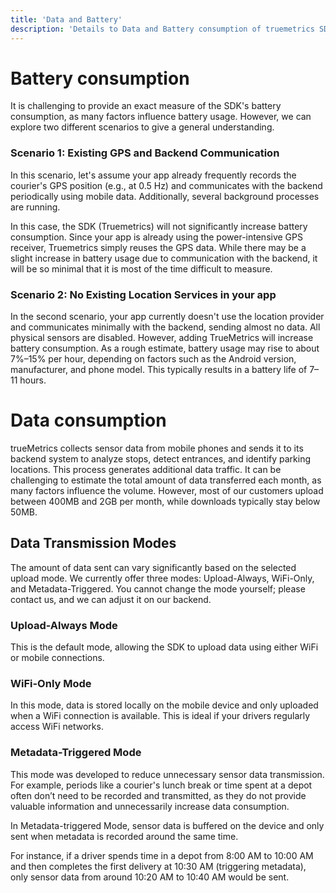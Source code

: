```yaml
---
title: 'Data and Battery'
description: 'Details to Data and Battery consumption of truemetrics SDK.'
---
```


# Battery consumption

It is challenging to provide an exact measure of the SDK's battery consumption, as many factors influence battery usage. However, we can explore two different scenarios to give a general understanding.

### Scenario 1: Existing GPS and Backend Communication
In this scenario, let's assume your app already frequently records the courier's GPS position (e.g., at 0.5 Hz) and communicates with the backend periodically using mobile data. Additionally, several background processes are running.

In this case, the SDK (Truemetrics) will not significantly increase battery consumption. Since your app is already using the power-intensive GPS receiver, Truemetrics simply reuses the GPS data. While there may be a slight increase in battery usage due to communication with the backend, it will be so minimal that it is most of the time difficult to measure.

### Scenario 2: No Existing Location Services in your app
In the second scenario, your app currently doesn't use the location provider and communicates minimally with the backend, sending almost no data. All physical sensors are disabled. However, adding TrueMetrics will increase battery consumption. As a rough estimate, battery usage may rise to about 7%–15% per hour, depending on factors such as the Android version, manufacturer, and phone model. This typically results in a battery life of 7–11 hours.

# Data consumption
trueMetrics collects sensor data from mobile phones and sends it to its backend system to analyze stops, detect entrances, and identify parking locations. This process generates additional data traffic. It can be challenging to estimate the total amount of data transferred each month, as many factors influence the volume. However, most of our customers upload between 400MB and 2GB per month, while downloads typically stay below 50MB.

## Data Transmission Modes
The amount of data sent can vary significantly based on the selected upload mode. We currently offer three modes: Upload-Always, WiFi-Only, and Metadata-Triggered. You cannot change the mode yourself; please contact us, and we can adjust it on our backend.

### Upload-Always Mode
This is the default mode, allowing the SDK to upload data using either WiFi or mobile connections.

###  WiFi-Only Mode
In this mode, data is stored locally on the mobile device and only uploaded when a WiFi connection is available. This is ideal if your drivers regularly access WiFi networks.

### Metadata-Triggered Mode
This mode was developed to reduce unnecessary sensor data transmission. For example, periods like a courier's lunch break or time spent at a depot often don’t need to be recorded and transmitted, as they do not provide valuable information and unnecessarily increase data consumption.

In Metadata-triggered Mode, sensor data is buffered on the device and only sent when metadata is recorded around the same time.

For instance, if a driver spends time in a depot from 8:00 AM to 10:00 AM and then completes the first delivery at 10:30 AM (triggering metadata), only sensor data from around 10:20 AM to 10:40 AM would be sent.